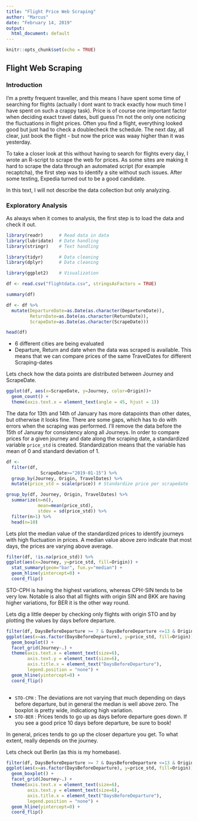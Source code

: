 ```yaml
---
title: "Flight Price Web Scraping"
author: "Marcus"
date: "February 14, 2019"
output:
  html_document: default
---
```


```r
knitr::opts_chunk$set(echo = TRUE)
```

## Flight Web Scraping

### Introduction

I'm a pretty frequent traveller, and this means I have spent some time of searching for flights (actually I dont want to track exactly how much time I have spent on such a crappy task). Price is of course one important factor when deciding exact travel dates, butI guess I'm not the only one noticing the fluctuations in flight prices. Often you find a flight, everything looked good but just had to check a doublecheck the schedule. The next day, all clear, just book the flight - but now the price was waay higher than it was yesterday.  

To take a closer look at this without having to search for flights every day, I wrote an R-script to scrape the web for prices. As some sites are making it hard to scrape the data through an automated script (for example recaptcha), the first step was to identify a site without such issues. After some testing, Expedia turned out to be a good candidate. 

In this text, I will not describe the data collection but only analyzing. 

### Exploratory Analysis

As always when it comes to analysis, the first step is to load the data and check it out. 

```r
library(readr)      # Read data in data 
library(lubridate)  # Date handling
library(stringr)    # Text handling

library(tidyr)      # Data cleaning
library(dplyr)      # Data cleaning

library(ggplot2)    # Visualization

df <- read.csv("flightdata.csv", stringsAsFactors = TRUE)

summary(df)

df <- df %>%
  mutate(DepartureDate=as.Date(as.character(DepartureDate)), 
         ReturnDate=as.Date(as.character(ReturnDate)),
         ScrapeDate=as.Date(as.character(ScrapeDate)))

head(df)

```

* 6 different cities are being evaluated
* Departure, Return and date when the data was scraped is available. This means that we can compare prices of the same TravelDates for different Scraping-dates

Lets check how the data points are distributed between Journey and ScrapeDate. 

```r
ggplot(df, aes(x=ScrapeDate, y=Journey, color=Origin))+
  geom_count() + 
  theme(axis.text.x = element_text(angle = 45, hjust = 1))

```

The data for 13th and 14th of January has more datapoints than other dates, but otherwise it looks fine. There are some gaps, which has to do with errors when the scraping was performed. I'll remove the data before the 15th of Januray for consistency along all Journeys. 
In order to compare prices for a given journey and date along the scraping date, a standardized variable `price_std` is created. Standardization means that the variable has mean of 0 and standard deviation of 1. 


```r

df <- 
  filter(df, 
             ScrapeDate>="2019-01-15") %>%
  group_by(Journey, Origin, TravelDates) %>%
  mutate(price_std = scale(price)) # Standardize price per scrapedate

group_by(df, Journey, Origin, TravelDates) %>%
  summarize(n=n(),
            mean=mean(price_std), 
            stdev = sd(price_std)) %>%
  filter(n>1) %>%
  head(n=10)
```

Lets plot the median value of the standardized prices to identify journeys with high fluctuation in prices. 
A median value above zero indicate that most days, the prices are varying above average. 

```r
filter(df, !is.na(price_std)) %>%
ggplot(aes(x=Journey, y=price_std, fill=Origin)) +
  stat_summary(geom="bar", fun.y="median") + 
  geom_hline(yintercept=0) + 
  coord_flip()
```

STO-CPH is having the highest variations, whereas CPH-SIN tends to be very low. 
Notable is also that all flights with origin SIN and BKK are having higher variations, for BER it is the other way round. 

Lets dig a little deeper by checking only flights with origin STO and by plotting the values by days before departure.  


```r
filter(df, DaysBeforeDeparture >= 7 & DaysBeforeDeparture <=13 & Origin %in% c("STO")) %>%
ggplot(aes(x=as.factor(DaysBeforeDeparture), y=price_std, fill=Origin)) + 
  geom_boxplot() + 
  facet_grid(Journey~.) + 
  theme(axis.text.x = element_text(size=6),
        axis.text.y = element_text(size=6),
        axis.title.x = element_text("DaysBeforeDeparture"),
        legend.position = "none") + 
  geom_hline(yintercept=0) + 
  coord_flip()
  
```

* `STO-CPH` : The deviations are not varying that much depending on days before departure, but in general the median is well above zero. 
The boxplot is pretty wide, indicationg high variation. 
* `STO-BER` : Prices tends to go up as days before departure goes down. If you see a good price 10 days before departure, be sure to book! 

In general, prices tends to go up the closer departure you get. To what extent, really depends on the journey. 

Lets check out Berlin (as this is my homebase). 


```r
filter(df, DaysBeforeDeparture >= 7 & DaysBeforeDeparture <=13 & Origin %in% c("BER")) %>%
ggplot(aes(x=as.factor(DaysBeforeDeparture), y=price_std, fill=Origin)) + 
  geom_boxplot() + 
  facet_grid(Journey~.) + 
  theme(axis.text.x = element_text(size=6),
        axis.text.y = element_text(size=6),
        axis.title.x = element_text("DaysBeforeDeparture"),
        legend.position = "none") + 
  geom_hline(yintercept=0) + 
  coord_flip()
  
```


